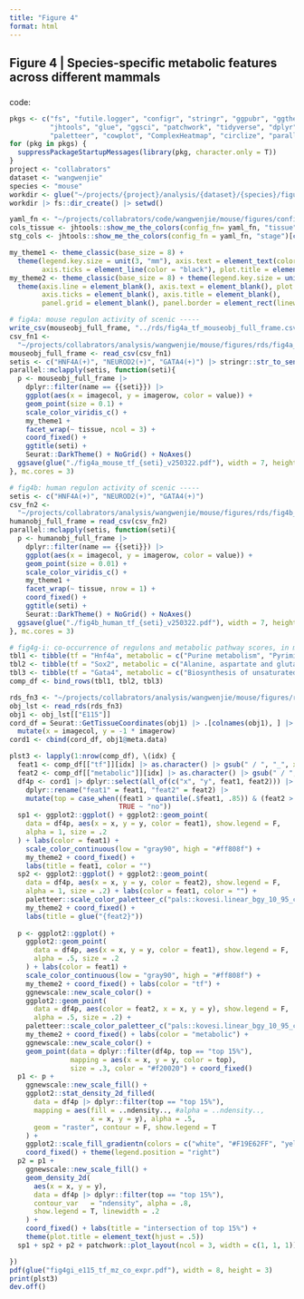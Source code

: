 ```yaml
---
title: "Figure 4"
format: html
---
```


## Figure 4 | Species-specific metabolic features across different mammals


### 

code:

```r

pkgs <- c("fs", "futile.logger", "configr", "stringr", "ggpubr", "ggthemes", 
          "jhtools", "glue", "ggsci", "patchwork", "tidyverse", "dplyr", "Seurat", 
          "paletteer", "cowplot", "ComplexHeatmap", "circlize", "parallel")  
for (pkg in pkgs) {
  suppressPackageStartupMessages(library(pkg, character.only = T))
}
project <- "collabrators"
dataset <- "wangwenjie"
species <- "mouse"
workdir <- glue("~/projects/{project}/analysis/{dataset}/{species}/figures/fig4")
workdir |> fs::dir_create() |> setwd()

yaml_fn <- "~/projects/collabrators/code/wangwenjie/mouse/figures/configs.yaml"
cols_tissue <- jhtools::show_me_the_colors(config_fn= yaml_fn, "tissue")
stg_cols <- jhtools::show_me_the_colors(config_fn = yaml_fn, "stage")[c("E9.5", "E11.5", "E13.5")]

my_theme1 <- theme_classic(base_size = 8) + 
  theme(legend.key.size = unit(3, "mm"), axis.text = element_text(color = "black"), 
        axis.ticks = element_line(color = "black"), plot.title = element_text(hjust = .5))
my_theme2 <- theme_classic(base_size = 8) + theme(legend.key.size = unit(3, 'mm')) + 
  theme(axis.line = element_blank(), axis.text = element_blank(), plot.title = element_text(hjust = .5), 
        axis.ticks = element_blank(), axis.title = element_blank(), 
        panel.grid = element_blank(), panel.border = element_rect(linewidth = .5, fill = NA)) 

# fig4a: mouse regulon activity of scenic -----
write_csv(mouseobj_full_frame, "../rds/fig4a_tf_mouseobj_full_frame.csv")
csv_fn1 <- 
  "~/projects/collabrators/analysis/wangwenjie/mouse/figures/rds/fig4a_tf_mouseobj_full_frame.csv"
mouseobj_full_frame <- read_csv(csv_fn1)
setis <- c("HNF4A(+)", "NEUROD2(+)", "GATA4(+)") |> stringr::str_to_sentence()
parallel::mclapply(setis, function(seti){
  p <- mouseobj_full_frame |>
    dplyr::filter(name == {{seti}}) |>
    ggplot(aes(x = imagecol, y = imagerow, color = value)) +
    geom_point(size = 0.1) +
    scale_color_viridis_c() +
    my_theme1 + 
    facet_wrap(~ tissue, ncol = 3) +
    coord_fixed() +
    ggtitle(seti) +
    Seurat::DarkTheme() + NoGrid() + NoAxes()
  ggsave(glue("./fig4a_mouse_tf_{seti}_v250322.pdf"), width = 7, height = 3)
}, mc.cores = 3)

# fig4b: human regulon activity of scenic -----
setis <- c("HNF4A(+)", "NEUROD2(+)", "GATA4(+)")
csv_fn2 <- 
  "~/projects/collabrators/analysis/wangwenjie/mouse/figures/rds/fig4b_tf_humanobj_full_frame.csv"
humanobj_full_frame = read_csv(csv_fn2)
parallel::mclapply(setis, function(seti){
  p <- humanobj_full_frame |>
    dplyr::filter(name == {{seti}}) |>
    ggplot(aes(x = imagecol, y = imagerow, color = value)) +
    geom_point(size = 0.01) +
    scale_color_viridis_c() +
    my_theme1 + 
    facet_wrap(~ tissue, nrow = 1) +
    coord_fixed() + 
    ggtitle(seti) + 
    Seurat::DarkTheme() + NoGrid() + NoAxes()
  ggsave(glue("./fig4b_human_tf_{seti}_v250322.pdf"), width = 7, height = 3, unit = "in")
}, mc.cores = 3)

# fig4g-i: co-occurrence of regulons and metabolic pathway scores, in mouse -----
tbl1 <- tibble(tf = "Hnf4a", metabolic = c("Purine metabolism", "Pyrimidine metabolism"))
tbl2 <- tibble(tf = "Sox2", metabolic = c("Alanine, aspartate and glutamate metabolism", "Sphingolipid metabolism"))
tbl3 <- tibble(tf = "Gata4", metabolic = c("Biosynthesis of unsaturated fatty acids", "Citrate cycle (TCA cycle)"))
comp_df <- bind_rows(tbl1, tbl2, tbl3)

rds_fn3 <- "~/projects/collabrators/analysis/wangwenjie/mouse/figures/rds/fig4gi_obj_lst_v2.rds"
obj_lst <- read_rds(rds_fn3)
obj1 <- obj_lst[["E115"]]
cord_df = Seurat::GetTissueCoordinates(obj1) |> .[colnames(obj1), ] |> tibble() |> 
  mutate(x = imagecol, y = -1 * imagerow)
cord1 <- cbind(cord_df, obj1@meta.data)

plst3 <- lapply(1:nrow(comp_df), \(idx) {
  feat1 <- comp_df[["tf"]][idx] |> as.character() |> gsub(" / ", "_", x = .)
  feat2 <- comp_df[["metabolic"]][idx] |> as.character() |> gsub(" / ", "_", x = .)
  df4p <- cord1 |> dplyr::select(all_of(c("x", "y", feat1, feat2))) |> 
    dplyr::rename("feat1" = feat1, "feat2" = feat2) |> 
    mutate(top = case_when((feat1 > quantile(.$feat1, .85)) & (feat2 > quantile(.$feat2, .85)) ~ "top 15%", 
                           TRUE ~ "no"))
  sp1 <- ggplot2::ggplot() + ggplot2::geom_point(
    data = df4p, aes(x = x, y = y, color = feat1), show.legend = F, 
    alpha = 1, size = .2
  ) + labs(color = feat1) + 
    scale_color_continuous(low = "gray90", high = "#ff808f") +
    my_theme2 + coord_fixed() + 
    labs(title = feat1, color = "")
  sp2 <- ggplot2::ggplot() + ggplot2::geom_point(
    data = df4p, aes(x = x, y = y, color = feat2), show.legend = F, 
    alpha = 1, size = .2) + labs(color = feat1, color = "") + 
    paletteer::scale_color_paletteer_c("pals::kovesi.linear_bgy_10_95_c74") + 
    my_theme2 + coord_fixed() + 
    labs(title = glue("{feat2}"))
  
  p <- ggplot2::ggplot() + 
    ggplot2::geom_point(
      data = df4p, aes(x = x, y = y, color = feat1), show.legend = F, 
      alpha = .5, size = .2
    ) + labs(color = feat1) + 
    scale_color_continuous(low = "gray90", high = "#ff808f") +
    my_theme2 + coord_fixed() + labs(color = "tf") + 
    ggnewscale::new_scale_color() + 
    ggplot2::geom_point(
      data = df4p, aes(color = feat2, x = x, y = y), show.legend = F, 
      alpha = .5, size = .2) + 
    paletteer::scale_color_paletteer_c("pals::kovesi.linear_bgy_10_95_c74") + 
    my_theme2 + coord_fixed() + labs(color = "metabolic") + 
    ggnewscale::new_scale_color() + 
    geom_point(data = dplyr::filter(df4p, top == "top 15%"), 
               mapping = aes(x = x, y = y, color = top), 
               size = .3, color = "#f20020") + coord_fixed()
  p1 <- p + 
    ggnewscale::new_scale_fill() +
    ggplot2::stat_density_2d_filled(
      data = df4p |> dplyr::filter(top == "top 15%"),
      mapping = aes(fill = ..ndensity.., #alpha = ..ndensity.., 
                    x = x, y = y), alpha = .5, 
      geom = "raster", contour = F, show.legend = T
    ) + 
    ggplot2::scale_fill_gradientn(colors = c("white", "#F19E62FF", "yellow")) + 
    coord_fixed() + theme(legend.position = "right")
  p2 = p1 + 
    ggnewscale::new_scale_fill() +
    geom_density_2d(
      aes(x = x, y = y), 
      data = df4p |> dplyr::filter(top == "top 15%"),
      contour_var	= "ndensity", alpha = .8, 
      show.legend = T, linewidth = .2
    ) + 
    coord_fixed() + labs(title = "intersection of top 15%") + 
    theme(plot.title = element_text(hjust = .5))
  sp1 + sp2 + p2 + patchwork::plot_layout(ncol = 3, width = c(1, 1, 1))

})
pdf(glue("fig4gi_e115_tf_mz_co_expr.pdf"), width = 8, height = 3)
print(plst3)
dev.off()



```
